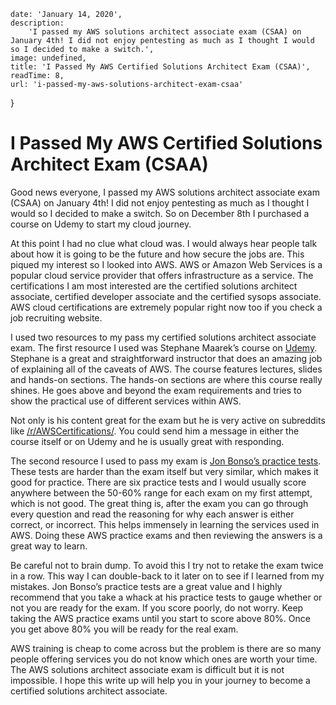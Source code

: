 
    date: 'January 14, 2020',
    description:
        'I passed my AWS solutions architect associate exam (CSAA) on January 4th! I did not enjoy pentesting as much as I thought I would so I decided to make a switch.',
    image: undefined,
    title: 'I Passed My AWS Certified Solutions Architect Exam (CSAA)',
    readTime: 8,
    url: 'i-passed-my-aws-solutions-architect-exam-csaa'
}

# I Passed My AWS Certified Solutions Architect Exam (CSAA)

Good news everyone, I passed my AWS solutions architect associate exam (CSAA) on January 4th! I did not enjoy pentesting as much as I thought I would so I decided to make a switch. So on December 8th I purchased a course on Udemy to start my cloud journey.

At this point I had no clue what cloud was. I would always hear people talk about how it is going to be the future and how secure the jobs are. This piqued my interest so I looked into AWS. AWS or Amazon Web Services is a popular cloud service provider that offers infrastructure as a service. The certifications I am most interested are the certified solutions architect associate, certified developer associate and the certified sysops associate. AWS cloud certifications are extremely popular right now too if you check a job recruiting website.

I used two resources to my pass my certified solutions architect associate exam. The first resource I used was Stephane Maarek’s course on [Udemy](https://www.udemy.com/course/aws-certified-solutions-architect-associate-saa-c01/). Stephane is a great and straightforward instructor that does an amazing job of explaining all of the caveats of AWS. The course features lectures, slides and hands-on sections. The hands-on sections are where this course really shines. He goes above and beyond the exam requirements and tries to show the practical use of different services within AWS.

Not only is his content great for the exam but he is very active on subreddits like [/r/AWSCertifications/](https://old.reddit.com/r/AWSCertifications/). You could send him a message in either the course itself or on Udemy and he is usually great with responding.

The second resource I used to pass my exam is [Jon Bonso’s practice tests](https://www.udemy.com/course/aws-certified-solutions-architect-associate-amazon-practice-exams/). These tests are harder than the exam itself but very similar, which makes it good for practice. There are six practice tests and I would usually score anywhere between the 50-60% range for each exam on my first attempt, which is not good. The great thing is, after the exam you can go through every question and read the reasoning for why each answer is either correct, or incorrect. This helps immensely in learning the services used in AWS. Doing these AWS practice exams and then reviewing the answers is a great way to learn.

Be careful not to brain dump. To avoid this I try not to retake the exam twice in a row. This way I can double-back to it later on to see if I learned from my mistakes. Jon Bonso’s practice tests are a great value and I highly recommend that you take a whack at his practice tests to gauge whether or not you are ready for the exam. If you score poorly, do not worry. Keep taking the AWS practice exams until you start to score above 80%. Once you get above 80% you will be ready for the real exam.

AWS training is cheap to come across but the problem is there are so many people offering services you do not know which ones are worth your time. The AWS solutions architect associate exam is difficult but it is not impossible. I hope this write up will help you in your journey to become a certified solutions architect associate.

